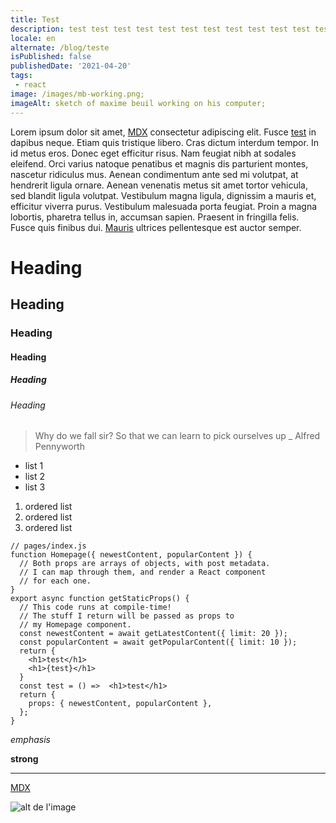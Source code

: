 ```yaml
---
title: Test
description: test test test test test test test test test test test test test test
locale: en
alternate: /blog/teste
isPublished: false
publishedDate: '2021-04-20'
tags: 
 - react
image: /images/mb-working.png;
imageAlt: sketch of maxime beuil working on his computer;
---
```


Lorem ipsum dolor sit amet, [MDX](https://mdxjs.com) consectetur adipiscing elit. Fusce [test](/) in dapibus neque. Etiam quis tristique libero. Cras dictum interdum tempor. In id metus eros. Donec eget efficitur risus. Nam feugiat nibh at sodales eleifend. Orci varius natoque penatibus et magnis dis parturient montes, nascetur ridiculus mus. Aenean condimentum ante sed mi volutpat, at hendrerit ligula ornare. Aenean venenatis metus sit amet tortor vehicula, sed blandit ligula volutpat. Vestibulum magna ligula, dignissim a mauris et, efficitur viverra purus. Vestibulum malesuada porta feugiat. Proin a magna lobortis, pharetra tellus in, accumsan sapien. Praesent in fringilla felis. Fusce quis finibus dui. [Mauris](/) ultrices pellentesque est auctor semper.

# Heading
## Heading
### Heading
#### Heading
##### Heading
###### Heading

> Why do we fall sir? So that we can learn to pick ourselves up _ Alfred Pennyworth

- list 1
- list 2
- list 3

1. ordered list
2. ordered list
3. ordered list

```JSX filename="index.js"
// pages/index.js
function Homepage({ newestContent, popularContent }) {
  // Both props are arrays of objects, with post metadata.
  // I can map through them, and render a React component
  // for each one.
}
export async function getStaticProps() {
  // This code runs at compile-time!
  // The stuff I return will be passed as props to
  // my Homepage component.
  const newestContent = await getLatestContent({ limit: 20 });
  const popularContent = await getPopularContent({ limit: 10 });
  return {
    <h1>test</h1>
    <h1>{test}</h1>
  }
  const test = () =>  <h1>test</h1>
  return {
    props: { newestContent, popularContent },
  };
}
```

_emphasis_

**strong**

***

[MDX](https://mdxjs.com)

![alt de l'image](/images/mb-working.png)